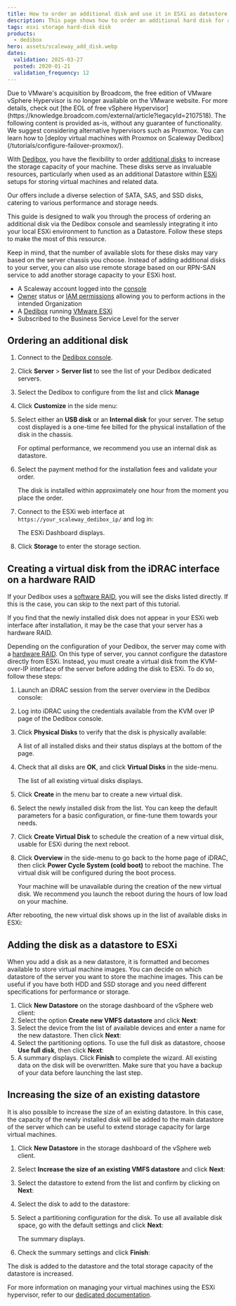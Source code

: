 ```yaml
---
title: How to order an additional disk and use it in ESXi as datastore
description: This page shows how to order an additional hard disk for a Dedibox and how to use it in ESXi as datastore.
tags: esxi storage hard-disk disk
products:
  - dedibox
hero: assets/scaleway_add_disk.webp
dates:
  validation: 2025-03-27
  posted: 2020-01-21
  validation_frequency: 12
---
```




<Message type="important">
Due to VMware's acquisition by Broadcom, the free edition of VMware vSphere Hypervisor is no longer available on the VMware website. For more details, check out [the EOL of free vSphere Hypervisor](https://knowledge.broadcom.com/external/article?legacyId=2107518). The following content is provided as-is, without any guarantee of functionality.
We suggest considering alternative hypervisors such as Proxmox. You can learn how to [deploy virtual machines with Proxmox on Scaleway Dedibox](/tutorials/configure-failover-proxmox/).
</Message>


With [Dedibox](https://www.scaleway.com/en/dedibox/), you have the flexibility to order [additional disks](https://www.scaleway.com/en/dedibox/storage/) to increase the storage capacity of your machine.
These disks serve as invaluable resources, particularly when used as an additional Datastore within [ESXi](https://www.vmware.com/products/esxi-and-esx.html) setups for storing virtual machines and related data.

Our offers include a diverse selection of SATA, SAS, and SSD disks, catering to various performance and storage needs.

This guide is designed to walk you through the process of ordering an additional disk via the Dedibox console and seamlessly integrating it into your local ESXi environment to function as a Datastore. Follow these steps to make the most of this resource.

<Message type="tip">
  Keep in mind, that the number of available slots for these disks may vary based on the server chassis you choose.
  Instead of adding additional disks to your server, you can also use remote storage based on our RPN-SAN service to add another storage capacity to your ESXi host.
</Message>

<Requirements />

- A Scaleway account logged into the [console](https://console.scaleway.com)
- [Owner](/iam/concepts/#owner) status or [IAM permissions](/iam/concepts/#permission) allowing you to perform actions in the intended Organization
- A [Dedibox](https://www.scaleway.com/en/dedibox/) running [VMware ESXi](/tutorials/configure-virtual-machine-esxi/#installing-esxi)
- Subscribed to the Business Service Level for the server
 
## Ordering an additional disk

1. Connect to the [Dedibox console](https://console.online.net/).
2. Click **Server** > **Server list** to see the list of your Dedibox dedicated servers.
3. Select the Dedibox to configure from the list and click **Manage**
4. Click **Customize** in the side menu:
    <Lightbox image={image} width="200" alt="" />
5. Select either an **USB disk** or an **Internal disk** for your server.
    <Message type="important">
      The setup cost displayed is a one-time fee billed for the physical installation of the disk in the chassis.
    </Message>

    <Message type="important">
      For optimal performance, we recommend you use an internal disk as datastore.
    </Message>

    <Lightbox image={image2} width="800" alt="" />
6. Select the payment method for the installation fees and validate your order.
    <Lightbox image={image3} width="800" alt="" />

    <Message type="note">
      The disk is installed within approximately one hour from the moment you place the order.
    </Message>
8. Connect to the ESXi web interface at `https://your_scaleway_dedibox_ip/` and log in:
    <Lightbox image={image4} width="800" alt="" />

    The ESXi Dashboard displays.

    <Lightbox image={image5} width="800" alt="" />
9. Click **Storage** to enter the storage section.

## Creating a virtual disk from the iDRAC interface on a hardware RAID

If your Dedibox uses a [software RAID](https://en.wikipedia.org/wiki/RAID#SOFTWARE), you will see the disks listed directly. If this is the case, you can skip to the next part of this tutorial.

If you find that the newly installed disk does not appear in your ESXi web interface after installation, it may be the case that your server has a hardware RAID.

<Lightbox image={image6} width="800" alt="" />

Depending on the configuration of your Dedibox, the server may come with a [hardware RAID](https://en.wikipedia.org/wiki/Disk_array_controller). On this type of server, you cannot configure the datastore directly from ESXi. Instead, you must create a virtual disk from the KVM-over-IP interface of the server before adding the disk to ESXi. To do so, follow these steps:

1. Launch an iDRAC session from the server overview in the Dedibox console:
    <Lightbox image={image7} width="800" alt="" />
2. Log into iDRAC using the credentials available from the KVM over IP page of the Dedibox console.
3. Click **Physical Disks** to verify that the disk is physically available:
    <Lightbox image={image8} width="500" alt="" />

    A list of all installed disks and their status displays at the bottom of the page.

    <Lightbox image={image9} width="800" alt="" />
4. Check that all disks are **OK**, and click **Virtual Disks** in the side-menu.

    The list of all existing virtual disks displays. 
5. Click **Create** in the menu bar to create a new virtual disk.
    <Lightbox image={image10} width="300" alt="" />
6. Select the newly installed disk from the list. You can keep the default parameters for a basic configuration, or fine-tune them towards your needs.
    <Lightbox image={image11} width="800" alt="" />
7. Click **Create Virtual Disk** to schedule the creation of a new virtual disk, usable for ESXi during the next reboot.
8. Click **Overview** in the side-menu to go back to the home page of iDRAC, then click **Power Cycle System (cold boot)** to reboot the machine. The virtual disk will be configured during the boot process.
    <Lightbox image={image12} width="300" alt="" />

    <Message type="important">
      Your machine will be unavailable during the creation of the new virtual disk. We recommend you launch the reboot during the hours of low load on your machine.
    </Message>

After rebooting, the new virtual disk shows up in the list of available disks in ESXi:

<Lightbox image={image13} width="800" alt="" />

## Adding the disk as a datastore to ESXi

When you add a disk as a new datastore, it is formatted and becomes available to store virtual machine images. You can decide on which datastore of the server you want to store the machine images. This can be useful if you have both HDD and SSD storage and you need different specifications for performance or storage.

1. Click **New Datastore** on the storage dashboard of the vSphere web client:
    <Lightbox image={image14} width="800" alt="" />
2. Select the option **Create new VMFS datastore** and click **Next**:
    <Lightbox image={image15} width="500" alt="" />
3. Select the device from the list of available devices and enter a name for the new datastore. Then click **Next**:
    <Lightbox image={image16} width="500" alt="" />
4. Select the partitioning options. To use the full disk as datastore, choose **Use full disk**, then click **Next**:
    <Lightbox image={image17} width="500" alt="" />
5. A summary displays. Click **Finish** to complete the wizard.
    <Message type="important">
      All existing data on the disk will be overwritten. Make sure that you have a backup of your data before launching the last step.
    </Message>

<Lightbox image={image18} width="500" alt="" />

## Increasing the size of an existing datastore

It is also possible to increase the size of an existing datastore. In this case, the capacity of the newly installed disk will be added to the main datastore of the server which can be useful to extend storage capacity for large virtual machines.

1. Click **New Datastore** in the storage dashboard of the vSphere web client.
    <Lightbox image={image19} width="800" alt="" />
2. Select **Increase the size of an existing VMFS datastore** and click **Next**:
    <Lightbox image={image20} width="800" alt="" />
3. Select the datastore to extend from the list and confirm by clicking on **Next**:
    <Lightbox image={image21} width="800" alt="" />
4. Select the disk to add to the datastore:
    <Lightbox image={image22} width="800" alt="" />
5. Select a partitioning configuration for the disk. To use all available disk space, go with the default settings and click **Next**:
    <Lightbox image={image23} width="800" alt="" />

    The summary displays. 
6. Check the summary settings and click **Finish**:
    <Lightbox image={image24} width="800" alt="" />

The disk is added to the datastore and the total storage capacity of the datastore is increased.

For more information on managing your virtual machines using the ESXi hypervisor, refer to our [dedicated documentation](/tutorials/configure-virtual-machine-esxi/).